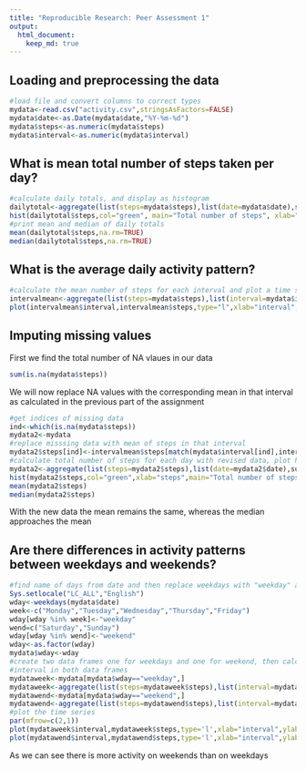```yaml
---
title: "Reproducible Research: Peer Assessment 1"
output:
  html_document:
    keep_md: true
---
```

## Loading and preprocessing the data
```r
#load file and convert columns to correct types
mydata<-read.csv("activity.csv",stringsAsFactors=FALSE)
mydata$date<-as.Date(mydata$date,"%Y-%m-%d")
mydata$steps<-as.numeric(mydata$steps)
mydata$interval<-as.numeric(mydata$interval)
```

## What is mean total number of steps taken per day?
```r
#calculate daily totals, and display as histogram
dailytotal<-aggregate(list(steps=mydata$steps),list(date=mydata$date),sum)
hist(dailytotal$steps,col="green", main="Total number of steps", xlab="steps")
#print mean and median of daily totals
mean(dailytotal$steps,na.rm=TRUE)
median(dailytotal$steps,na.rm=TRUE)
```

## What is the average daily activity pattern?
```r
#calculate the mean number of steps for each interval and plot a time series of the data
intervalmean<-aggregate(list(steps=mydata$steps),list(interval=mydata$interval),mean,na.rm=TRUE)
plot(intervalmean$interval,intervalmean$steps,type="l",xlab="interval",ylab="steps",main="Daily Activity Pattern")
```

## Imputing missing values
First we find the total number of NA vlaues in our data
```r
sum(is.na(mydata$steps))
```

We will now replace NA values with the corresponding mean in that interval as calculated in the previous part of the assignment

```r
#get indices of missing data
ind<-which(is.na(mydata$steps))
mydata2<-mydata
#replace misssing data with mean of steps in that interval
mydata2$steps[ind]<-intervalmean$steps[match(mydata$interval[ind],intervalmean$interval)]
#calculate total number of steps for each day with revised data, plot histogram of data and calculate mean and median
mydata2<-aggregate(list(steps=mydata2$steps),list(date=mydata2$date),sum)
hist(mydata2$steps,col="green",xlab="steps",main="Total number of steps")
mean(mydata2$steps)
median(mydata2$steps)
```
With the new data the mean remains the same, whereas the median approaches the mean

## Are there differences in activity patterns between weekdays and weekends?
```r
#find name of days from date and then replace weekdays with "weekday" and the rest with "weekend"
Sys.setlocale("LC_ALL","English")
wday<-weekdays(mydata$date)
week<-c("Monday","Tuesday","Wednesday","Thursday","Friday")
wday[wday %in% week]<-"weekday"
wend=c("Saturday","Sunday")
wday[wday %in% wend]<-"weekend"
wday<-as.factor(wday)
mydata$wday<-wday
#create two data frames one for weekdays and one for weekend, then calculate the mean number of steps for each 
#interval in both data frames
mydataweek<-mydata[mydata$wday=="weekday",]
mydataweek<-aggregate(list(steps=mydataweek$steps),list(interval=mydataweek$interval),mean,na.rm=TRUE)
mydatawend<-mydata[mydata$wday=="weekend",]
mydatawend<-aggregate(list(steps=mydatawend$steps),list(interval=mydatawend$interval),mean,na.rm=TRUE)
#plot the time series
par(mfrow=c(2,1))
plot(mydataweek$interval,mydataweek$steps,type='l',xlab="interval",ylab="steps")
plot(mydatawend$interval,mydatawend$steps,type='l',xlab="interval",ylab="steps")
```
  
  
As we can see there is more activity on weekends than on weekdays